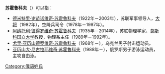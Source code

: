 '''苏霍鲁科夫'''（{{lang-ru|Сухоруков}}）可以指：

*[[德米特里·谢苗诺维奇·苏霍鲁科夫|德米特里·谢苗诺维奇·苏霍鲁科夫]]（1922年－2003年），苏联军事领导人，[[大将_(苏联)|大将]]（1982年），空降兵司令（1978年－1987年）。
*[[阿纳托利·彼得罗维奇·苏霍鲁科夫|阿纳托利·彼得罗维奇·苏霍鲁科夫]]（1935年－2014年），苏联物理学家，[[莫斯科国立大学|莫斯科国立大学]]教授，物理系主任（1989年－1992年）。
*[[尤里·苏霍鲁科夫|尤里·亚历山德罗维奇·苏霍鲁科夫]]（1968年－），乌克兰男子射击运动员。
*[[亚历山大·苏霍鲁科夫|亚历山大·尼古拉耶维奇·苏霍鲁科夫]]（1988年－），俄罗斯男子游泳运动员，主攻自由泳。

{{Disambiguation|Sukhorukov|Cat=五字姓氏消歧义}}
{{DEFAULTSORT:Sukhorukov}}
[[Category:俄语姓氏|Category:俄语姓氏]]